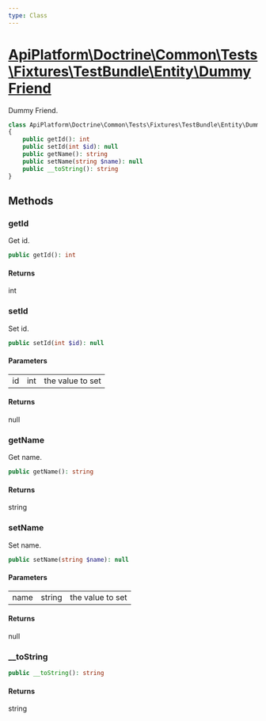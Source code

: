 ```yaml
---
type: Class
---
```


# [ApiPlatform\Doctrine\Common\Tests\Fixtures\TestBundle\Entity\DummyFriend](/docs/vmain/reference/Doctrine/Common/Tests/Fixtures/TestBundle/Entity/DummyFriend)

Dummy Friend.


```php
class ApiPlatform\Doctrine\Common\Tests\Fixtures\TestBundle\Entity\DummyFriend implements Stringable
{
    public getId(): int
    public setId(int $id): null
    public getName(): string
    public setName(string $name): null
    public __toString(): string
}
```
## Methods

### getId

Get id.

```php
public getId(): int
```

#### Returns

int

### setId

Set id.

```php
public setId(int $id): null
```

#### Parameters

<table><tbody>
<tr><td>id</td><td>int</td><td>the value to set</td></tr>
</tbody>
</table>

#### Returns

null

### getName

Get name.

```php
public getName(): string
```

#### Returns

string

### setName

Set name.

```php
public setName(string $name): null
```

#### Parameters

<table><tbody>
<tr><td>name</td><td>string</td><td>the value to set</td></tr>
</tbody>
</table>

#### Returns

null

### __toString



```php
public __toString(): string
```

#### Returns

string
